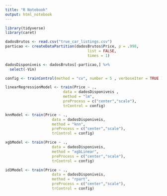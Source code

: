 ```yaml
---
title: "R Notebook"
output: html_notebook
---
```


```r
library(tidyverse)
library(caret)

dadosBrutos <- read.csv("true_car_listings.csv")
particao <- createDataPartition(dadosBrutos$Price, p = .998, 
                                     list = FALSE, 
                                     times = 1)

dadosDisponiveis <- dadosBrutos[-particao,] %>% 
  select(-Vin)
```


```r
config <- trainControl(method = "cv", number = 5 , verboseIter = TRUE )

linearRegressionModel <- train(Price ~ ., 
                          data = dadosDisponiveis , 
                          method = "lm", 
                          preProcess = c("center","scale"),
                          trControl = config)

knnModel <- train(Price ~ .,
                     data = dadosDisponiveis,
                     method = "knn",
                     preProcess = c("center","scale"),
                     trControl = config)

xgbModel <- train(Price ~ .,
                     data = dadosDisponiveis,
                     method = "xgbLinear",
                     preProcess = c("center","scale"),
                     trControl = config)

id3Model <- train(Price ~ .,
                     data = dadosDisponiveis,
                     method = "rpart",
                     preProcess = c("center","scale"),
                     trControl = config)
```